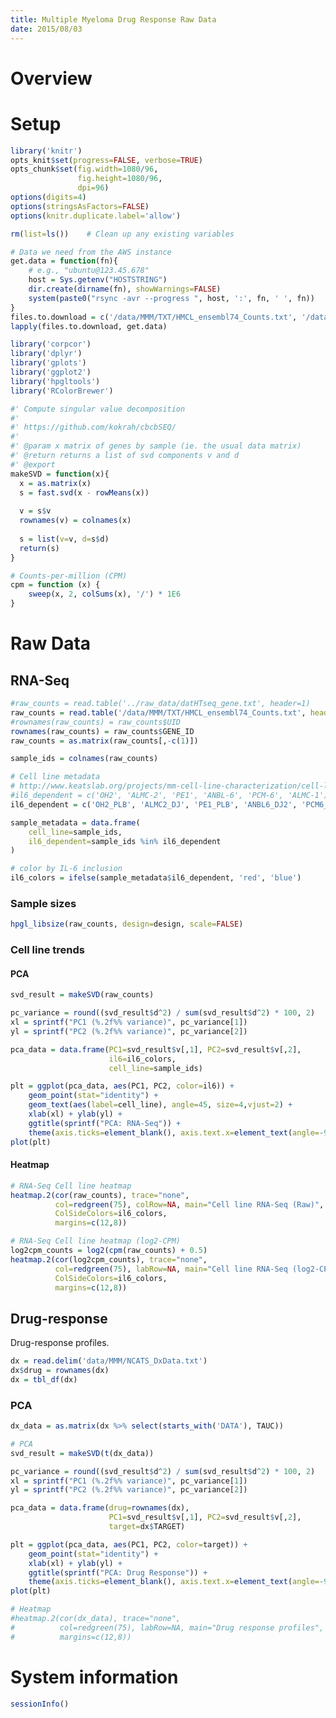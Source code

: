 ```yaml
---
title: Multiple Myeloma Drug Response Raw Data
date: 2015/08/03
---
```


Overview
========

Setup
=====

```r
library('knitr')
opts_knit$set(progress=FALSE, verbose=TRUE)
opts_chunk$set(fig.width=1080/96,
               fig.height=1080/96,
               dpi=96)
options(digits=4)
options(stringsAsFactors=FALSE)
options(knitr.duplicate.label='allow')

rm(list=ls())    # Clean up any existing variables

# Data we need from the AWS instance
get.data = function(fn){
    # e.g., "ubuntu@123.45.678"
    host = Sys.getenv("HOSTSTRING")
    dir.create(dirname(fn), showWarnings=FALSE)
    system(paste0("rsync -avr --progress ", host, ':', fn, ' ', fn))
}
files.to.download = c('/data/MMM/TXT/HMCL_ensembl74_Counts.txt', '/data/MMM/TXT/NCATS_DxData.txt')
lapply(files.to.download, get.data)

```

```r
library('corpcor')
library('dplyr')
library('gplots')
library('ggplot2')
library('hpgltools')
library('RColorBrewer')
```

```r
#' Compute singular value decomposition
#'
#' https://github.com/kokrah/cbcbSEQ/
#'
#' @param x matrix of genes by sample (ie. the usual data matrix)
#' @return returns a list of svd components v and d
#' @export
makeSVD = function(x){
  x = as.matrix(x)
  s = fast.svd(x - rowMeans(x))
  
  v = s$v
  rownames(v) = colnames(x)
  
  s = list(v=v, d=s$d)
  return(s)
}

# Counts-per-million (CPM)
cpm = function (x) {
    sweep(x, 2, colSums(x), '/') * 1E6
}
```

Raw Data
========

RNA-Seq
-------

```r
#raw_counts = read.table('../raw_data/datHTseq_gene.txt', header=1)
raw_counts = read.table('/data/MMM/TXT/HMCL_ensembl74_Counts.txt', header=1)
#rownames(raw_counts) = raw_counts$UID
rownames(raw_counts) = raw_counts$GENE_ID
raw_counts = as.matrix(raw_counts[,-c(1)])

sample_ids = colnames(raw_counts)

# Cell line metadata
# http://www.keatslab.org/projects/mm-cell-line-characterization/cell-line-characterization-status
#il6_dependent = c('OH2', 'ALMC-2', 'PE1', 'ANBL-6', 'PCM-6', 'ALMC-1')
il6_dependent = c('OH2_PLB', 'ALMC2_DJ', 'PE1_PLB', 'ANBL6_DJ2', 'PCM6_Riken', 'ALMC1_DJ')

sample_metadata = data.frame(
    cell_line=sample_ids,
    il6_dependent=sample_ids %in% il6_dependent
)

# color by IL-6 inclusion
il6_colors = ifelse(sample_metadata$il6_dependent, 'red', 'blue')
```

### Sample sizes

```r
hpgl_libsize(raw_counts, design=design, scale=FALSE)
```

### Cell line trends

#### PCA

```r
svd_result = makeSVD(raw_counts)

pc_variance = round((svd_result$d^2) / sum(svd_result$d^2) * 100, 2)
xl = sprintf("PC1 (%.2f%% variance)", pc_variance[1])
yl = sprintf("PC2 (%.2f%% variance)", pc_variance[2])

pca_data = data.frame(PC1=svd_result$v[,1], PC2=svd_result$v[,2],
                      il6=il6_colors,
                      cell_line=sample_ids)

plt = ggplot(pca_data, aes(PC1, PC2, color=il6)) +
    geom_point(stat="identity") +
    geom_text(aes(label=cell_line), angle=45, size=4,vjust=2) +
    xlab(xl) + ylab(yl) +
    ggtitle(sprintf("PCA: RNA-Seq")) +
    theme(axis.ticks=element_blank(), axis.text.x=element_text(angle=-90))
plot(plt)
```

#### Heatmap

```r
# RNA-Seq Cell line heatmap
heatmap.2(cor(raw_counts), trace="none",
          col=redgreen(75), colRow=NA, main="Cell line RNA-Seq (Raw)",
          ColSideColors=il6_colors,
          margins=c(12,8))

# RNA-Seq Cell line heatmap (log2-CPM)
log2cpm_counts = log2(cpm(raw_counts) + 0.5)
heatmap.2(cor(log2cpm_counts), trace="none",
          col=redgreen(75), labRow=NA, main="Cell line RNA-Seq (log2-CPM)",
          ColSideColors=il6_colors,
          margins=c(12,8))
```

Drug-response
-------------

Drug-response profiles.

```r
dx = read.delim('data/MMM/NCATS_DxData.txt')
dx$drug = rownames(dx)
dx = tbl_df(dx)
```

### PCA

```r
dx_data = as.matrix(dx %>% select(starts_with('DATA'), TAUC))

# PCA
svd_result = makeSVD(t(dx_data))

pc_variance = round((svd_result$d^2) / sum(svd_result$d^2) * 100, 2)
xl = sprintf("PC1 (%.2f%% variance)", pc_variance[1])
yl = sprintf("PC2 (%.2f%% variance)", pc_variance[2])

pca_data = data.frame(drug=rownames(dx),
                      PC1=svd_result$v[,1], PC2=svd_result$v[,2],
                      target=dx$TARGET)

plt = ggplot(pca_data, aes(PC1, PC2, color=target)) +
    geom_point(stat="identity") +
    xlab(xl) + ylab(yl) +
    ggtitle(sprintf("PCA: Drug Response")) +
    theme(axis.ticks=element_blank(), axis.text.x=element_text(angle=-90))
plot(plt)

# Heatmap
#heatmap.2(cor(dx_data), trace="none",
#          col=redgreen(75), labRow=NA, main="Drug response profiles",
#          margins=c(12,8))
```

System information
==================

```r
sessionInfo()
```

